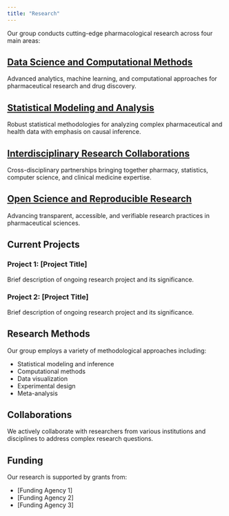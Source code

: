 ```yaml
---
title: "Research"
---
```


<!--- # Research Areas -->

Our group conducts cutting-edge pharmacological research across four main areas:

## [Data Science and Computational Methods](research-data-science.qmd)
Advanced analytics, machine learning, and computational approaches for pharmaceutical research and drug discovery.

## [Statistical Modeling and Analysis](research-statistical-modeling.qmd)
Robust statistical methodologies for analyzing complex pharmaceutical and health data with emphasis on causal inference.

## [Interdisciplinary Research Collaborations](research-interdisciplinary.qmd)
Cross-disciplinary partnerships bringing together pharmacy, statistics, computer science, and clinical medicine expertise.

## [Open Science and Reproducible Research](research-open-science.qmd)
Advancing transparent, accessible, and verifiable research practices in pharmaceutical sciences.

## Current Projects

### Project 1: [Project Title]
Brief description of ongoing research project and its significance.

### Project 2: [Project Title]
Brief description of ongoing research project and its significance.

## Research Methods

Our group employs a variety of methodological approaches including:

- Statistical modeling and inference
- Computational methods
- Data visualization
- Experimental design
- Meta-analysis

## Collaborations

We actively collaborate with researchers from various institutions and disciplines to address complex research questions.

## Funding

Our research is supported by grants from:

- [Funding Agency 1]
- [Funding Agency 2]
- [Funding Agency 3]